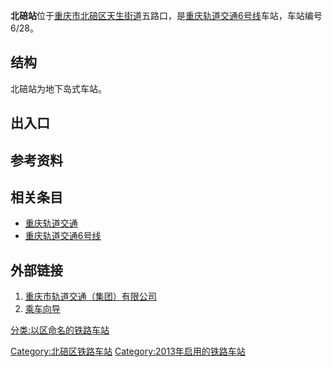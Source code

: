 {{about|[[重庆轨道交通|重庆轨道交通]]系统中的北碚站|同名的[[襄渝铁路|襄渝铁路]]、[[遂渝铁路|遂渝铁路]]车站|北碚站}}
{{Infobox station
|name=北碚
|eng_name=Beibei
|linecolour={{重庆轨道交通颜色|6}}
|image=
|caption=
|code={{重庆轨道交通车站编号||6|2|8}}
|country={{PRC}}
|borough=[[重庆市|重庆市]][[北碚区|北碚区]][[天生街道|天生街道]]
|address=五路口
|coordinates={{coord|29.827974|106.433681|display=inline,title}}
|owned=[[重庆市轨道交通（集团）有限公司|重庆市轨道交通（集团）有限公司]]
|operator=[[重庆市轨道交通（集团）有限公司|重庆市轨道交通（集团）有限公司]]
|line={{重庆轨道交通线路名|6|narrow|long}}
|levels=2层
|interchange=
|structure=地下车站
|platform=1座[[岛式站台|岛式站台]]
|tracks=2条
|exits=8个（4个暂未开通）
|opened=2013年12月31日<ref>{{cite web|url=https://weibo.com/2152519810/ApHg5jqGl|title=【北碚，我们来了】6号线礼嘉～北碚段长约26.2公里,设金山寺、曹家湾(暂缓开通)、蔡家、向家岗(暂缓开通)、龙凤溪、状元碑、天生(暂缓开通)、北碚共8座车站,定于2013年12月31日开通试运营。|date=2013-12-30|access-date=2021-08-27|archive-date=2021-08-26|archive-url=https://web.archive.org/web/20210826140407/https://weibo.com/2152519810/ApHg5jqGl|dead-url=no}}</ref>
|services={{Adjacent stations|system=重庆轨道交通
|line1=6|left1=西南大学
}}
|timetable={{车站首末班时刻|重庆轨道交通|北碚}}
}}
'''北碚站'''位于[[重庆市|重庆市]][[北碚区|北碚区]][[天生街道|天生街道]]五路口，是[[重庆轨道交通|重庆轨道交通]][[重庆轨道交通6号线|6号线]]车站，车站编号6/28。

== 结构 ==
北碚站为地下岛式车站。
{{城轨车站结构
|floor1=B1|label1A=站厅|text1A={{重庆轨道交通设施列表|票务|出口|2a=1‒4|无障碍电梯}}
|floor2=B2|label2A=站台|text2A={{重庆轨道交通设施列表|无障碍卫生间|无障碍电梯}}
 |map2A={{PlatformMap|I|system=重庆轨道交通|line=6|next1=西南大学|switchR1=XVR|boundR=hard}}}}

== 出入口 ==
{{重庆轨道交通出口列表|
{{重庆轨道交通出口|1A|胜利街||closed=1}}
{{重庆轨道交通出口|1B|胜利街||closed=1}}
{{重庆轨道交通出口|2A|胜利街||acc=1}}
{{重庆轨道交通出口|4-1|解放路|重百北碚商场}}
{{重庆轨道交通出口|4-2|解放路|[[西南大学|西南大学]]}}
{{重庆轨道交通出口|4-3|中山路||closed=1}}
{{重庆轨道交通出口|4-4|中山路||closed=1}}
{{重庆轨道交通出口|4-5|静宁路|}}
}}

== 参考资料 ==
{{reflist}}

== 相关条目 ==
*[[重庆轨道交通|重庆轨道交通]]
*[[重庆轨道交通6号线|重庆轨道交通6号线]]

==外部链接==
#[https://www.cqmetro.cn 重庆市轨道交通（集团）有限公司]{{Wayback|url=https://www.cqmetro.cn/ |date=20210523085253 }}
#[https://www.cqmetro.cn/yyfw/ccxd/default_1.shtml 乘车向导]{{Wayback|url=https://www.cqmetro.cn/yyfw/ccxd/default_1.shtml |date=20210523085318 }}

{{重庆轨道交通6号线}}
[[Category:北碚区铁路车站|Category:北碚区铁路车站]]
[[Category:2013年启用的铁路车站|Category:2013年启用的铁路车站]]
[[分类:以区命名的铁路车站|分类:以区命名的铁路车站]]